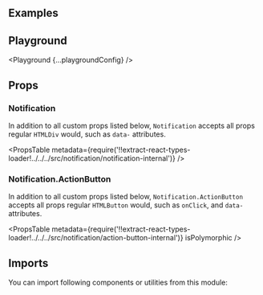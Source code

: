 


<Layout title="Notification" description="🚧 This page is under construction">

## Examples

<Example title="Basic Usage" path="notification/basic-usage">
  <BasicUsage />
</Example>

<Example title="Variants" path="notification/variants">
  <Variants />
</Example>

<Example title="Closable" path="notification/closable">
  <Closable />
</Example>

<Example title="With Custom Action" path="notification/with-action">
  <WithAction />
</Example>

<Example title="Inverted" path="notification/inverted" darkPreview>
  <Inverted />
</Example>

## Playground

<Playground {...playgroundConfig} />

## Props

### Notification

In addition to all custom props listed below, `Notification` accepts all props regular `HTMLDiv` would, such as `data-` attributes.

<PropsTable
  metadata={require('!!extract-react-types-loader!../../../src/notification/notification-internal')}
/>

### Notification.ActionButton

In addition to all custom props listed below, `Notification.ActionButton` accepts all props regular `HTMLButton` would, such as `onClick`, and `data-` attributes.

<PropsTable
  metadata={require('!!extract-react-types-loader!../../../src/notification/action-button-internal')}
  isPolymorphic
/>

## Imports

You can import following components or utilities from this module:

<Imports module={NotificationExports} path="@datacamp/waffles/notification" />

</Layout>
